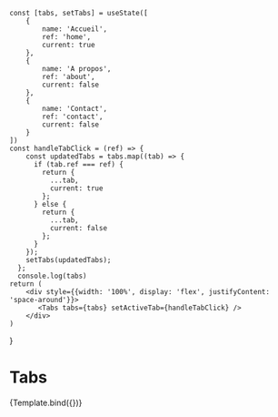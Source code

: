 
<Meta title="Components/Tabs" component={Tabs} />

    const [tabs, setTabs] = useState([
        {
            name: 'Accueil',
            ref: 'home',
            current: true
        },
        {
            name: 'A propos',
            ref: 'about',
            current: false
        },
        {
            name: 'Contact',
            ref: 'contact',
            current: false
        }
    ])
    const handleTabClick = (ref) => {
        const updatedTabs = tabs.map((tab) => {
          if (tab.ref === ref) {
            return {
              ...tab,
              current: true
            };
          } else {
            return {
              ...tab,
              current: false
            };
          }
        });
        setTabs(updatedTabs);
      };
      console.log(tabs)
    return (
        <div style={{width: '100%', display: 'flex', justifyContent: 'space-around'}}>
           <Tabs tabs={tabs} setActiveTab={handleTabClick} />
        </div>
    )
}

# Tabs

<Canvas>
    <Story name="Regular">{Template.bind({})}</Story>
</Canvas>
